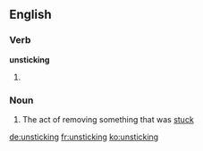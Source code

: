 ==English==

===Verb===
'''unsticking'''

# {{present participle of|unstick}}

===Noun===
{{en-noun|-}}

# The act of removing something that was [[stuck]]

[[de:unsticking]]
[[fr:unsticking]]
[[ko:unsticking]]